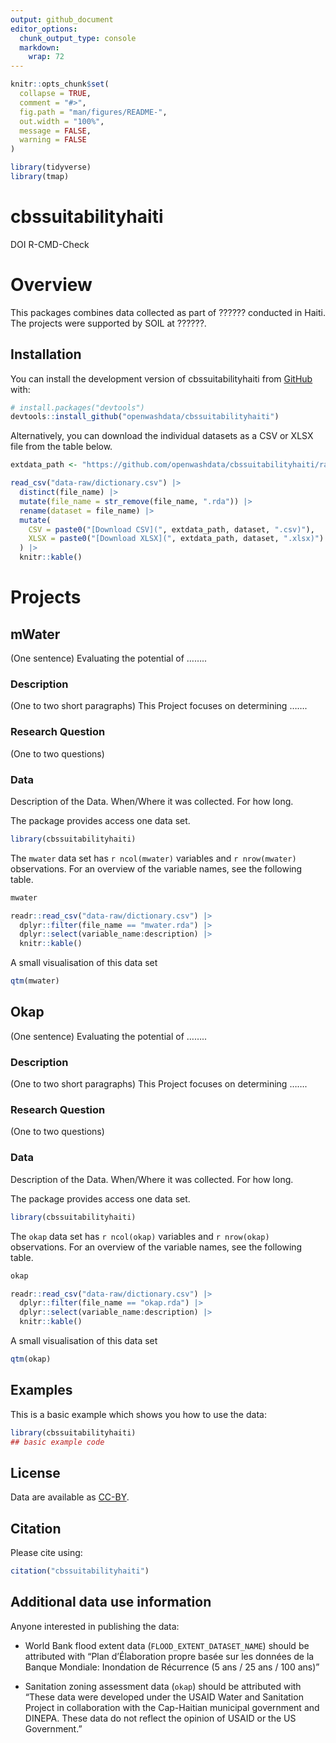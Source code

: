 ```yaml
---
output: github_document
editor_options: 
  chunk_output_type: console
  markdown: 
    wrap: 72
---
```


<!-- README.md is generated from README.Rmd. Please edit that file -->

```r
knitr::opts_chunk$set(
  collapse = TRUE,
  comment = "#>",
  fig.path = "man/figures/README-",
  out.width = "100%",
  message = FALSE,
  warning = FALSE
)

library(tidyverse)
library(tmap)
```

# cbssuitabilityhaiti

<!-- badges: start -->

DOI R-CMD-Check

<!-- badges: end -->

# Overview

This packages combines data collected as part of ?????? conducted in
Haiti. The projects were supported by SOIL at ??????.

## Installation

You can install the development version of cbssuitabilityhaiti from
[GitHub](https://github.com/) with:

``` r
# install.packages("devtools")
devtools::install_github("openwashdata/cbssuitabilityhaiti")
```

Alternatively, you can download the individual datasets as a CSV or XLSX
file from the table below.

```r

extdata_path <- "https://github.com/openwashdata/cbssuitabilityhaiti/raw/main/inst/extdata/"

read_csv("data-raw/dictionary.csv") |> 
  distinct(file_name) |> 
  mutate(file_name = str_remove(file_name, ".rda")) |> 
  rename(dataset = file_name) |> 
  mutate(
    CSV = paste0("[Download CSV](", extdata_path, dataset, ".csv)"),
    XLSX = paste0("[Download XLSX](", extdata_path, dataset, ".xlsx)")
  ) |> 
  knitr::kable()

```

# Projects

## mWater

(One sentence) Evaluating the potential of ........

### Description

(One to two short paragraphs) This Project focuses on determining
.......

### Research Question

(One to two questions)

### Data

Description of the Data. When/Where it was collected. For how long.

The package provides access one data set.

```r
library(cbssuitabilityhaiti)
```

The `mwater` data set has `r ncol(mwater)` variables and `r nrow(mwater)` observations. For an overview of the variable names, see the following table.  

```r
mwater
```

```r
readr::read_csv("data-raw/dictionary.csv") |> 
  dplyr::filter(file_name == "mwater.rda") |> 
  dplyr::select(variable_name:description) |> 
  knitr::kable()
```

A small visualisation of this data set

```r
qtm(mwater)
```

## Okap

(One sentence) Evaluating the potential of ........

### Description

(One to two short paragraphs) This Project focuses on determining
.......

### Research Question

(One to two questions)

### Data

Description of the Data. When/Where it was collected. For how long.

The package provides access one data set.

```r
library(cbssuitabilityhaiti)
```

The `okap` data set has `r ncol(okap)` variables and `r nrow(okap)` observations. For an overview of the variable names, see the following table.  

```r
okap
```

```r
readr::read_csv("data-raw/dictionary.csv") |> 
  dplyr::filter(file_name == "okap.rda") |> 
  dplyr::select(variable_name:description) |> 
  knitr::kable()
```

A small visualisation of this data set

```r
qtm(okap)
```

## Examples

This is a basic example which shows you how to use the data:

```r
library(cbssuitabilityhaiti)
## basic example code
```

## License

Data are available as
[CC-BY](https://github.com/openwashdata/cbssuitability/blob/main/LICENSE.md).

## Citation

Please cite using:

```r
citation("cbssuitabilityhaiti")
```

## Additional data use information

Anyone interested in publishing the data:

- World Bank flood extent data (`FLOOD_EXTENT_DATASET_NAME`) should be attributed with "Plan d’Élaboration propre basée sur les données de la Banque Mondiale: Inondation de Récurrence (5 ans / 25 ans / 100 ans)"

- Sanitation zoning assessment data (`okap`) should be attributed with "These data were developed under the USAID Water and Sanitation Project in collaboration with the Cap-Haitian municipal government and DINEPA. These data do not reflect the opinion of USAID or the US Government."



